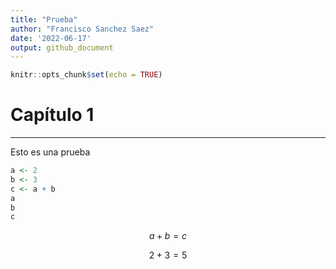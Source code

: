 ```yaml
---
title: "Prueba"
author: "Francisco Sanchez Saez"
date: '2022-06-17'
output: github_document
---
```


```r
knitr::opts_chunk$set(echo = TRUE)
```

# Capítulo 1

***

Esto es una prueba

```r
a <- 2
b <- 3
c <- a + b
a
b
c
```

$$a + b  = c$$

$$ 2 + 3 = 5$$